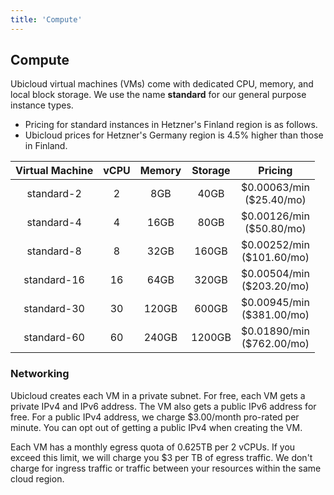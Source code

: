 ```yaml
---
title: 'Compute'
---
```


## Compute

Ubicloud virtual machines (VMs) come with dedicated CPU, memory, and local block storage. We use the name **standard** for our general purpose instance types.
- Pricing for standard instances in Hetzner's Finland region is as follows.
- Ubicloud prices for Hetzner's Germany region is 4.5% higher than those in Finland.

| Virtual Machine | vCPU | Memory | Storage |               Pricing             |
|:---------------:|:----:|:------:|:-------:|:---------------------------------:|
|    standard-2   |   2  |   8GB  |   40GB  | \$0.00063/min <br/> (\$25.40/mo)  |
|    standard-4   |   4  |  16GB  |   80GB  | \$0.00126/min <br/> (\$50.80/mo)  |
|    standard-8   |   8  |  32GB  |  160GB  | \$0.00252/min <br/> (\$101.60/mo) |
|   standard-16   |  16  |  64GB  |  320GB  | \$0.00504/min <br/> (\$203.20/mo) |
|   standard-30   |  30  |  120GB |  600GB  | \$0.00945/min <br/> (\$381.00/mo) |
|   standard-60   |  60  |  240GB |  1200GB | \$0.01890/min <br/> (\$762.00/mo) |

### Networking

Ubicloud creates each VM in a private subnet. For free, each VM gets a private IPv4 and IPv6 address. The VM also gets a public IPv6 address for free. For a public IPv4 address, we charge \$3.00/month pro-rated per minute. You can opt out of getting a public IPv4 when creating the VM.

Each VM has a monthly egress quota of 0.625TB per 2 vCPUs. If you exceed this limit, we will charge you \$3 per TB of egress traffic. We don't charge for ingress traffic or traffic between your resources within the same cloud region.
